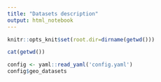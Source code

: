```yaml
---
title: "Datasets description"
output: html_notebook
---
```

```r
knitr::opts_knit$set(root.dir=dirname(getwd()))
```

```r
cat(getwd())
```

```r
config <- yaml::read_yaml('config.yaml')
config$geo_datasets
```
